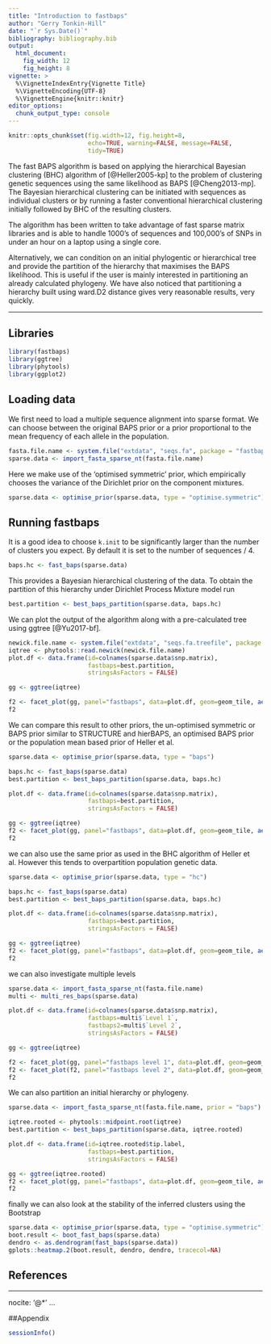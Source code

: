 ```yaml
---
title: "Introduction to fastbaps"
author: "Gerry Tonkin-Hill"
date: "`r Sys.Date()`"
bibliography: bibliography.bib
output: 
  html_document:
    fig_width: 12
    fig_height: 8
vignette: >
  %\VignetteIndexEntry{Vignette Title}
  %\VignetteEncoding{UTF-8}
  %\VignetteEngine{knitr::knitr}
editor_options: 
  chunk_output_type: console
---
```



```r
knitr::opts_chunk$set(fig.width=12, fig.height=8,
                      echo=TRUE, warning=FALSE, message=FALSE,
                      tidy=TRUE)
```

The fast BAPS algorithm is based on applying the hierarchical Bayesian clustering (BHC) algorithm of [@Heller2005-kp] to the problem of clustering genetic sequences using the same likelihood as BAPS [@Cheng2013-mp]. The Bayesian hierarchical clustering can be initiated with sequences as individual clusters or by running a faster conventional hierarchical clustering initially followed by BHC of the resulting clusters.

The algorithm has been written to take advantage of fast sparse matrix libraries and is able to handle 1000's of sequences and 100,000's of SNPs in under an hour on a laptop using a single core.

Alternatively, we can condition on an initial phylogentic or hierarchical tree and provide the partition of the hierarchy that maximises the BAPS likelihood. This is useful if the user is mainly interested in partitioning an already calculated phylogeny. We have also noticed that partitioning a hierarchy built using ward.D2 distance gives very reasonable results, very quickly.

***


## Libraries

```r
library(fastbaps)
library(ggtree)
library(phytools)
library(ggplot2)
```

## Loading data

We first need to load a multiple sequence alignment into sparse format. We can choose between the original BAPS prior or a prior proportional to the mean frequency of each allele in the population.

```r
fasta.file.name <- system.file("extdata", "seqs.fa", package = "fastbaps")
sparse.data <- import_fasta_sparse_nt(fasta.file.name)
```

Here we make use of the 'optimised symmetric' prior, which empirically chooses the variance of the Dirichlet prior on the component mixtures.

```r
sparse.data <- optimise_prior(sparse.data, type = "optimise.symmetric")
```

## Running fastbaps

It is a good idea to choose `k.init` to be significantly larger than the number of clusters you expect. By default it is set to the number of sequences / 4.

```r
baps.hc <- fast_baps(sparse.data)
```

This provides a Bayesian hierarchical clustering of the data. To obtain the partition of this hierarchy under Dirichlet Process Mixture model run

```r
best.partition <- best_baps_partition(sparse.data, baps.hc)
```

We can  plot the output of the  algorithm along with a pre-calculated tree using ggtree [@Yu2017-bf].

```r
newick.file.name <- system.file("extdata", "seqs.fa.treefile", package = "fastbaps")
iqtree <- phytools::read.newick(newick.file.name)
plot.df <- data.frame(id=colnames(sparse.data$snp.matrix),
                      fastbaps=best.partition,
                      stringsAsFactors = FALSE)

gg <- ggtree(iqtree)

f2 <- facet_plot(gg, panel="fastbaps", data=plot.df, geom=geom_tile, aes(x=fastbaps), color='blue')
f2
```

We can compare this result to other priors, the un-optimised symmetric or BAPS prior similar to STRUCTURE and hierBAPS, an optimised BAPS prior or the population mean based prior of Heller et al.

```r
sparse.data <- optimise_prior(sparse.data, type = "baps")

baps.hc <- fast_baps(sparse.data)
best.partition <- best_baps_partition(sparse.data, baps.hc)

plot.df <- data.frame(id=colnames(sparse.data$snp.matrix),
                      fastbaps=best.partition,
                      stringsAsFactors = FALSE)

gg <- ggtree(iqtree)
f2 <- facet_plot(gg, panel="fastbaps", data=plot.df, geom=geom_tile, aes(x=fastbaps), color='blue')
f2
```

we can also use the same prior as used in the BHC algorithm of Heller et al. However this tends to overpartition population genetic data.

```r
sparse.data <- optimise_prior(sparse.data, type = "hc")

baps.hc <- fast_baps(sparse.data)
best.partition <- best_baps_partition(sparse.data, baps.hc)

plot.df <- data.frame(id=colnames(sparse.data$snp.matrix),
                      fastbaps=best.partition,
                      stringsAsFactors = FALSE)

gg <- ggtree(iqtree)
f2 <- facet_plot(gg, panel="fastbaps", data=plot.df, geom=geom_tile, aes(x=fastbaps), color='blue')
f2
```

we can also investigate multiple levels

```r
sparse.data <- import_fasta_sparse_nt(fasta.file.name)
multi <- multi_res_baps(sparse.data)

plot.df <- data.frame(id=colnames(sparse.data$snp.matrix),
                      fastbaps=multi$`Level 1`,
                      fastbaps2=multi$`Level 2`,
                      stringsAsFactors = FALSE)

gg <- ggtree(iqtree)

f2 <- facet_plot(gg, panel="fastbaps level 1", data=plot.df, geom=geom_tile, aes(x=fastbaps), color='blue')
f2 <- facet_plot(f2, panel="fastbaps level 2", data=plot.df, geom=geom_tile, aes(x=fastbaps2), color='green')
f2
```

We can also partition an initial hierarchy or phylogeny.

```r
sparse.data <- import_fasta_sparse_nt(fasta.file.name, prior = "baps")

iqtree.rooted <- phytools::midpoint.root(iqtree)
best.partition <- best_baps_partition(sparse.data, iqtree.rooted)

plot.df <- data.frame(id=iqtree.rooted$tip.label,
                      fastbaps=best.partition,
                      stringsAsFactors = FALSE)

gg <- ggtree(iqtree.rooted)
f2 <- facet_plot(gg, panel="fastbaps", data=plot.df, geom=geom_tile, aes(x=fastbaps), color='blue')
f2
```

finally we can also look at the stability of the inferred clusters using the Bootstrap

```r
sparse.data <- optimise_prior(sparse.data, type = "optimise.symmetric")
boot.result <- boot_fast_baps(sparse.data)
dendro <- as.dendrogram(fast_baps(sparse.data))
gplots::heatmap.2(boot.result, dendro, dendro, tracecol=NA)
```

## References

---
nocite: '@*'
...

##Appendix

```r
sessionInfo()
```
